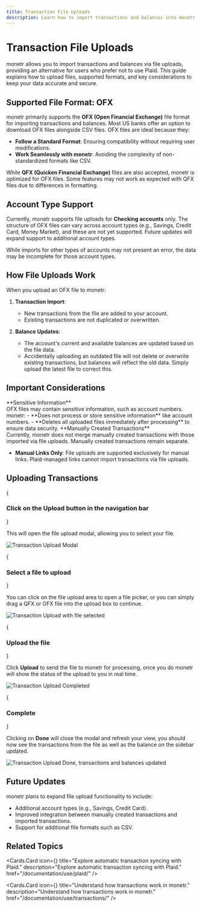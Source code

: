 ```yaml
---
title: Transaction File Uploads
description: Learn how to import transactions and balances into monetr using OFX files. Discover the supported file formats, step-by-step upload process, and key considerations for managing your financial data securely.
---
```



# Transaction File Uploads

monetr allows you to import transactions and balances via file uploads, providing an alternative for users who prefer
not to use Plaid. This guide explains how to upload files, supported formats, and key considerations to keep your data
accurate and secure.

## Supported File Format: OFX

monetr primarily supports the **OFX (Open Financial Exchange)** file format for importing transactions and balances.
Most US banks offer an option to download OFX files alongside CSV files. OFX files are ideal because they:

- **Follow a Standard Format**: Ensuring compatibility without requiring user modifications.
- **Work Seamlessly with monetr**: Avoiding the complexity of non-standardized formats like CSV.

While **QFX (Quicken Financial Exchange)** files are also accepted, monetr is optimized for OFX files. Some features may
not work as expected with QFX files due to differences in formatting.

## Account Type Support

Currently, monetr supports file uploads for **Checking accounts** only. The structure of OFX files can vary across
account types (e.g., Savings, Credit Card, Money Market), and these are not yet supported. Future updates will expand
support to additional account types.

While imports for other types of accounts may not present an error, the data may be incomplete for those account types.

## How File Uploads Work

When you upload an OFX file to monetr:

1. **Transaction Import**:
   - New transactions from the file are added to your account.
   - Existing transactions are not duplicated or overwritten.

2. **Balance Updates**:
   - The account's current and available balances are updated based on the file data.
   - Accidentally uploading an outdated file will not delete or overwrite existing transactions, but balances will
     reflect the old data. Simply upload the latest file to correct this.

## Important Considerations

<Callout type="warning">
  **Sensitive Information**<br/>
  OFX files may contain sensitive information, such as account numbers. monetr:
  - **Does not process or store sensitive information** like account numbers.
  - **Deletes all uploaded files immediately after processing** to ensure data security.
</Callout>

<Callout type="info">
  **Manually Created Transactions**<br/>
  Currently, monetr does not merge manually created transactions with those imported via file uploads. Manually created
  transactions remain separate.
</Callout>

- **Manual Links Only**: File uploads are supported exclusively for manual links. Plaid-managed links cannot import
  transactions via file uploads.

## Uploading Transactions

<Steps>

{<h3>Click on the <b>Upload</b> button in the navigation bar</h3>}

This will open the file upload modal, allowing you to select your file.

![Transaction Upload Modal](./assets/transaction_upload_modal.png)

{<h3>Select a file to upload</h3>}

You can click on the file upload area to open a file picker, or you can simply drag a QFX or OFX file into the upload
box to continue.

![Transaction Upload with file selected](./assets/transaction_upload_file.png)

{<h3>Upload the file</h3>}

Click **Upload** to send the file to monetr for processing, once you do monetr will show the status of the upload to you
in real time.

![Transaction Upload Completed](./assets/transaction_upload_complete.png)

{<h3>Complete</h3>}

Clicking on **Done** will close the modal and refresh your view, you should now see the transactions from the file as
well as the balance on the sidebar updated.

![Transaction Upload Done, transactions and balances updated](./assets/transaction_upload_final.png)

</Steps>

## Future Updates

monetr plans to expand file upload functionality to include:
- Additional account types (e.g., Savings, Credit Card).
- Improved integration between manually created transactions and imported transactions.
- Support for additional file formats such as CSV.

## Related Topics

<Cards.Card
  icon={<Link2 />}
  title="Explore automatic transaction syncing with Plaid."
  description="Explore automatic transaction syncing with Plaid."
  href="/documentation/use/plaid/"
/>

<Cards.Card
  icon={<ShoppingCart />}
  title="Understand how transactions work in monetr."
  description="Understand how transactions work in monetr."
  href="/documentation/use/transactions/"
/>

